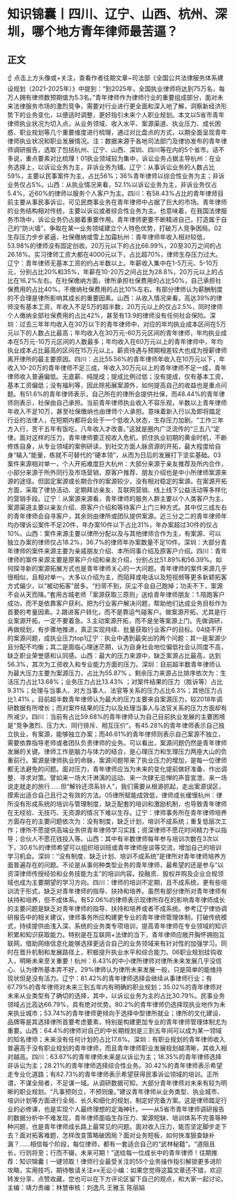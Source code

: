 # 知识锦囊丨四川、辽宁、山西、杭州、深圳，哪个地方青年律师最苦逼？
## 正文
☝ 点击上方头像或+关注，查看作者往期文章~司法部《全国公共法律服务体系建设规划（2021-2025年）》中提到：“到2025年，全国执业律师将达到75万名，每万人拥有律师数预期值为5.3名。”青年律师作为律师行业的重要组成部分，面对未来法律服务市场的激烈竞争，需要对行业进行更全面和深入地了解，洞察新经济形势下的业务变化，以便适时调整，更好指引未来个人职业规划。本文以5省市青年律师执业状况为切入点，从业务领域、收入水平、案源渠道、执业压力、成长困惑、职业规划等几个重要维度进行梳理，通过对比盘点的方式，以期全面呈现青年律师执业状况和职业发展情况。注：数据来源于各地司法部门及律协发布的青年律师调研报告，选取了包括杭州、辽宁、山西、深圳、四川等在内的5个省市。话不多说，重点要素对比梳理！01执业领域较为集中，诉讼业务占据主导杭州：在业务选择上，以诉讼业务为主，非诉业务为辅。辽宁：从事诉讼业务的人数占比59%，主要以民事案件为主，占比56%；36%青年律师以综合性业务为主；非诉业务仅占5%。山西：从执业情况来看，52.1%以诉讼业务为主，非诉业务仅占5.4%，近60%的律师以服务个人客户为主。四川：有58.43%占比的青年律师目前主要从事民事诉讼，可见民商事业务在青年律师中占据了巨大的市场。青年律师的业务结构相对传统，主要以诉讼或者综合性业务为主。也意味着，在我国法律服务市场中，诉讼业务仍占据着重要作用。青年律师更要不断精进自己，打造属于自己的“防火墙”，争取在某一业务领域建立个人特色优势，打破万人竞争困局。02生存压力步步紧逼，社保缴纳或雪上加霜杭州：青年律师年收入相对较低，53.98%的律师没有固定创收。20万元以下的占比66.99%，20至30万之间的占26.18%。实习律师工资大都在4000元以下，占比超70%，律师生存压力过大。辽宁：青年律师无基本工资的约占半数以上。年薪收入集中在1-5万元、5-10万元，分别占比20%和35%，年薪在10-20万之间占比为28.8%，20万元以上的占比在16.2%左右。在社保缴纳方面，律所承担社保费用的占比50%，自己承担社保费用的占比40%，不缴纳社保费用的占比10%左右。有部分律师认为薪酬制度的不合理是律所影响其成长的重要因素。山西：从收入情况来看，高达39%的律师没有基本工资，年收入不足5万的超半数，20万元以上的仅占2.5%，同时律师个人缴纳全部社保费用的占比42%，甚至有13.9的律师没有任何社会保险。深圳：过去三年年均收入在30万以下的青年律师中，对应的年均执业成本区间在5万元以下的人数占比最高；年均收入在30万元-60万元区间的青年律师，年均执业成本在5万元-10万元区间的人数最多；年均收入在60万元以上的青年律师中，年均执业成本占比最高的区间在15万元以上。薪资待遇与预期相差较大也成为授薪律师离开律所的最主要原因。四川：占比55.56%的青年律师年收入在10万元以下，年收入10-20万的青年律师不足三成，年收入30万元以上的青年律师不足一成，青年律师收入普遍偏低。无底薪、纯提成；提成比例过低；没有提成，仅有基本工资，基本工资偏低；没有福利等，因此除拓展案源外，如何提高自己的收益也是重点问题。有51.6%的青年律师表示，自己所在的律所会提供社保，而48.44%的青年律师则表示，社保由自己承担。当前青年律师执业收入不容乐观，半数以上青年律师年收入不足10万，甚至社保缴纳也由律师个人承担。意味着新入行以及即将踏足行业的法律人，在短期内都将会处于一个低收入状态，生存压力加剧。“工作三年方入行，苦干五年有饭吃，八年收入才改善。”这就是圈内广泛流传的“三五八”定律。面对这样的压力，青年律师要正视收入危机，抓住执业初期的黄金时机，不断修炼自身，从专业领域的案例研读，到社交方面人脉资源的开拓，最大程度给自身“输入”能量，练就不可替代的“硬本领”，从而为日后的发展打下坚实基础。03案件来源相对单一，个人开拓难度巨大杭州：大部分来源于亲友推荐及所内合作，小部分来源于所外同行及市场营销，原客户推荐、朋友介绍也是中小所律师案源来源的途径。但固定案源或长期合作的案源较少，没有相对稳定的案源。在案源开拓方面，采取了律协活动、定期拜访亲友、互联网营销、线上线下公益活动等多样化的营销手段。辽宁：从案源来源看，青年律师的服务人群主要以个人类客户为主，案源渠道主要以亲友介绍、原客户介绍和等待客户上门三种方式。其中仅三成左右的青年律师会自寻客户，其余则由律所或团队提供案源。近三分之二的青年律师年均办理诉讼案件不足20件，年办案10件以下占比31%，年办案超过30件的仅占10%。山西：案件来源主要以律所分配以及与其他律师合作为主，有案源、可以独立办案的律师仅占18.2%，36.7%的律师年办案数量不足10件。深圳：大部分青年律师的案件来源主要为亲戚朋友介绍、本所同事介绍及原客户介绍。四川：青年律师的案件来源主要是原客户介绍和亲友介绍，分别占比51.89%和56.39%。如何探寻新的案源拓展方式也是青年律师关心的一大问题。青年律师的案件来源几乎很相似，且相对单一。大多以介绍为主，而陌拜或电话以及短视频等更多新颖拓客方式偏少，以“被动拓客”居多。“扫帚不到，灰尘不会自己跑掉；功夫不下，案源不会从天而降。”套用古城老师「案源获取三原则」送给青年律师朋友：1.陪跑客户成功，而不是依靠客户获利。把为行业客户解决问题，帮助他们达成业务目标作为首要的考量因素。2.跟进客户转化，而不是靠运气碰客户。做案源开拓，尤其是行业案源开拓，一定不要着急。3.主动案源开拓，而不是坐等案源上门。先做调研，再做规划，有步骤地推进，真正实现持续、批量获取行业客户的目标。04绕不开的案源问题，成执业压力top1辽宁：执业中遇到最突出的两个问题：其一是案源少且分配不均衡；其二是面临心理迷茫期，认为自身社会地位偏低社会认同度不高，缺乏职业荣誉感和认同感。山西：最大的压力来源中，缺乏案源占比最高，达到56.3%，其次为工资收入和专业能力方面的压力。深圳：目前超半数青年律师认为最大压力主要为案源压力，占比为55.87% 。剩余压力来源占比排序依次为：生活压力占比13.68%；业务压力占比13.43% ；对案件结果的压力（胜诉等）占比9.31%；处理与当事人、对方当事人、法官等关系的压力占比6.3%；其他压力占比1.41% 。目前超半数青年律师认为最大的压力主要来自案源压力，较2018年调研数据有所增长；而对案件结果的压力以及处理当事人与法官关系的压力方面却有所减少。四川：当前有占比59.68%的青年律师认为自己目前执业发展的主要困境是“竞争激烈、压力大、同行排斥、相互压价”。有45.28%的青年律师表示自己独立执业，有案源，能够独立办案；而46.61%的青年律师则表示自己案源不独立，需要依靠指导老师或者团队负责律师的业务。可以看出，案源问题仍然是青年律师发展的关键。律师工作是脑力与体力的结合，是心理压力和生理压力两座大山的负重前行。案源是律师执业的命脉，案源问题带来了执业压力的增加，是每一位律师都无法避免的问题。面对压力，青年律师应当为未来的变化提前做好准备、作出调整、寻求对策。譬如来一场大汗淋漓的运动、来一次肆无忌惮的声音宣泄、来一场说走就走的旅行......但“解铃还须系铃人”，我们需要从根源抓起，走出案源误区，摸索出适合自己且行之有效的方法。05律所赋能成效低，律师成长缓慢杭州：律所没有形成系统的培训与管理制度，缺乏配套的培训和激励机制，也导致青年律师在无经验、无技巧、无资源的情况下难以生存。辽宁：律师事务所在青年律师培养方面存在的主要问题依次为：没有制度，缺乏计划，培训不成系统；重复低层次工作；律所不愿提供高端业务供青年律师学习实践；资深律师不愿花时间精力予以指导；合伙人不愿花钱投入等。山西：其中有半数律师每年参与培训次数在3次以下，30.6%的律师希望可以组织培训班或青年律师座谈等交流，增加自己的培训学习机会。深圳：“没有制度、缺乏计划、培训不成系统”是律所对青年律师培养方面普遍存在的问题。不论是从事何种类型业务的青年律师，最希望的还是参与“以资深律师传授经验和业务技能为主”的培训内容。投融资、股权并购及企业合规领域也成为主要期望的学习方向。四川：律师的培训不定期，且不成系统，更有些培训流于形式，缺乏对青年律师的指导、扶持和培养。虽然有部分律所对青年律师有扶持和培养，但不成体系。有52.06%的律师表示现律所存在的影响青年律师成长的主要问题是缺乏对青年律师的指导、扶持和培养或者不成系统。参考辽宁律协调研报告中的相关建议，律师事务所应构建更专业的青年律师管理体制，打破传统模式，持续提供由浅入深、系统的业务类专项培训，提高青年律师在专业领域的知识积累和知识获取能力。特别是在互联网+法律的当下，青年律师应敞开胸怀拥抱互联网，借助网络信息化能够选择更适合自己的业务领域来有针对性的加强学习。同时在晋升机制和发展路径上，积极提升执业水平和综合能力。06职业规划挂钩收入，明晰未来至关重要！杭州：6.43%的中小律所律师对律所未来发展几乎没信心、认为律所基本弄不好，29%律师认为律所未来发展一般，只是简单的能维持现状但是没有活力。辽宁：81.42%的青年律师选择会继续从事律师行业；有67.79%的青年律师对未来三到五年内有明确的职业规划；35.02%的青年律师对未来从业类型有了确切的选择，其中，以诉讼业务为主的占比30.79%。民事业务领域占比高达66.79%，具有绝对优势。80.2%的青年律师仍选择现执业地作为未来执业城市；53.74%的青年律师更倾向于选择中型律所就业；律所的文化建设、品牌等是其选择律所首要考虑要素，特别是构建更加专业的青年律师管理体制尤为重要。山西：64.4%的律师对自己的中长期规划是三到五年间可以成为某一领域的知名律师；未来没有任何计划的占比17.6%。深圳：有职业规划的青年律师收入普遍高于没有职业规划的青年律师，而且青年律师职业发展规划越清晰，其收入相对越高。四川：63.67%的青年律师未来是以诉讼为主；18.35%的青年律师选择非诉讼为主；28.21%的青年律师选择综合性业务。30.42%的青年律师表示希望走专业化道路；有82.73%的青年律师表示希望获得民事诉讼领域的培训。正所谓，不谋全局者，不足谋一域。从调研数据可知，大部分青年律师对未来有较为明晰的职业规划。“凡事预则立，不预则废。”建议青年律师从业务类型、执业城市、培训计划等方面进行全局、长久和细化的规划，制定好完备方案。这是律师踏足行业的必修课，也是实现个人最终理想的定海神针。——从5省市青年律师调研报告的数据分析中不难发现，青年律师面临生存压力、案源短缺、培训体系不完善等种种问题，也是青年律师成长路上最常见的问题。面对收入压力，能否坚定脚步走下去？面对拓客难题，怎样改变策略破困局？面对业务短板，如何快准狠查缺补漏？......相信每个阶段，每位律师，都有一套适合自己的“武林秘籍”。“道阻且长，行则将至；行而不辍，未来可期！”送给每一位成长中的青年律师！往期推荐：知识锦囊丨一键领取！律师行业最受关注的55个业务操作指引解锁更多进阶攻略，实用技巧，期待敬请关注»»无讼小编：如果您觉得这篇文章还不错，欢迎转发分享、点赞收藏，您也可以在下方评论区留下自己的观点，和大家一起讨论。主编：靖力责编：林慧审核：刘逸凡 王雅玉 陈丽娟 